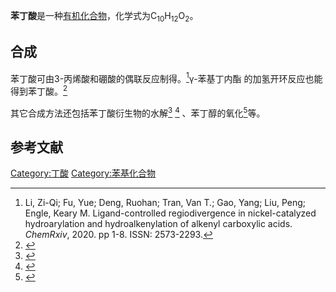 {{Chembox
| NameEn = benzenebutanoic acid
| ImageFile = Phenylbutyric_acid3D.png
|  ImageSize = 
|  ImageAlt = 
| IUPACName = 
| IUPACNameZh = 
| OtherNames = γ-苯基丁酸<br>4-苯基丁酸<br>4-苯基-1-丁酸
| Section1 = {{Chembox Identifiers
|   CASNo = 1821-12-1
|   CASNo_Ref = {{cascite|correct|CAS}}
|   PubChem = 
|   SMILES =  c1ccccc1CCCC(=O)O}}
| Section2 = {{Chembox Properties
| C=10 | H=12 | O=2
|   Appearance = 
|   Density = 
|   MeltingPt = {{convert|51|C|K}}<ref name=Reppe>Reppe, Walter; et al. Ethynylation. VI. Dehydrogenation of γ-​diols and reactions of γ-​lactones. ''Annalen der Chemie, Justus Liebigs'', 1955. 596. 158-224. CODEN: 9X224Y.</ref>
|   BoilingPt = {{convert|175|C|K}}（20 Torr）<ref name=Reppe />
|   Solubility =  }}
| Section3 = {{Chembox Hazards
|   MainHazards = 
|   FlashPt = 
|   Autoignition =  }}
| Section4 = {{Chembox Related
|  OtherCations = 
|  OtherCpds = [[苯甲酸|苯甲酸]]<br>[[苯乙酸|苯乙酸]]<br>[[苯丙酸|苯丙酸]] }}
}}

'''苯丁酸'''是一种[[有机化合物|有机化合物]]，化学式为C<sub>10</sub>H<sub>12</sub>O<sub>2</sub>。

==合成==
苯丁酸可由3-丙烯酸和硼酸的偶联反应制得。<ref>Li, Zi-Qi; Fu, Yue; Deng, Ruohan; Tran, Van T.; Gao, Yang; Liu, Peng; Engle, Keary M. Ligand-​controlled regiodivergence in nickel-​catalyzed hydroarylation and hydroalkenylation of alkenyl carboxylic acids. ''ChemRxiv'', 2020. pp 1-8. ISSN: 2573-2293.</ref>γ-苯基丁内酯<!-- CAS 1008-76-0 -->的加氢开环反应也能得到苯丁酸。<ref>{{cite journal|journal=Organic Letters|volume=21|issue=17|language=en|issn=1523-7060|date=2019-09-06|pages=7099–7103|doi=10.1021/acs.orglett.9b02673|url=https://pubs.acs.org/doi/10.1021/acs.orglett.9b02673|title=Strategic Approach to the Metamorphosis of γ-Lactones to NH γ-Lactams via Reductive Cleavage and C–H Amidation|accessdate=2020-11-18|author=Hoi-Yun Jung, Sukbok Chang, Sungwoo Hong}}</ref>

其它合成方法还包括苯丁酸衍生物的水解<ref>{{cite journal|journal=European Journal of Organic Chemistry|volume=2006|issue=23|language=en|date=2006-12|pages=5238–5242|doi=10.1002/ejoc.200600699|url=http://doi.wiley.com/10.1002/ejoc.200600699|title=Exploring the Synthetic Applicability of a Cyanobacterium Nitrilase as Catalyst for Nitrile Hydrolysis|accessdate=2020-11-18|author=Chandrani Mukherjee, Dunming Zhu, Edward R. Biehl, Ling Hua}}</ref><!--腈--><ref>{{cite journal|journal=Tetrahedron Letters|volume=61|issue=44|language=en|date=2020-10|pages=152467|doi=10.1016/j.tetlet.2020.152467|url=https://linkinghub.elsevier.com/retrieve/pii/S0040403920309485|title=Activated charcoal as an effective additive for alkaline and acidic hydrolysis of esters in water|accessdate=2020-11-18|author=Kiyoshi Tanemura, Taoufik Rohand}}</ref><!--酯-->、苯丁醇的氧化<ref>{{cite journal|journal=Chemistry Letters|volume=36|issue=2|language=en|issn=0366-7022|date=2007-02|pages=212–213|doi=10.1246/cl.2007.212|url=http://www.journal.csj.jp/doi/10.1246/cl.2007.212|title=Synthetic Application of PVP-stabilized Au Nanocluster Catalyst to Aerobic Oxidation of Alcohols in Aqueous Solution under Ambient Conditions|accessdate=2020-11-18|author=Hironori Tsunoyama, Tatsuya Tsukuda, Hidehiro Sakurai|archive-date=2020-07-01|archive-url=https://web.archive.org/web/20200701001048/https://www.journal.csj.jp/doi/10.1246/cl.2007.212|dead-url=no}}</ref>等。

==参考文献==
{{reflist}}

[[Category:丁酸|Category:丁酸]]
[[Category:苯基化合物|Category:苯基化合物]]